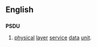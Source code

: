 ==English==

==={{initialism}}===
'''PSDU'''

# {{context|telecommunication}} [[Physical|physical]] [[Layer|layer]] [[Service|service]] [[Data|data]] [[Unit|unit]].